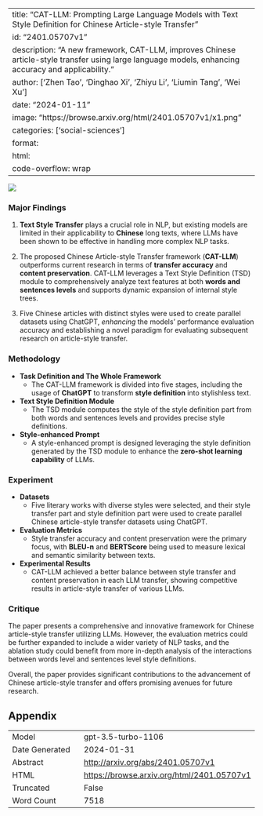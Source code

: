 
---
title: "CAT-LLM: Prompting Large Language Models with Text Style Definition for Chinese Article-style Transfer"
id: "2401.05707v1"
description: "A new framework, CAT-LLM, improves Chinese article-style transfer using large language models, enhancing accuracy and applicability."
author: ['Zhen Tao', 'Dinghao Xi', 'Zhiyu Li', 'Liumin Tang', 'Wei Xu']
date: "2024-01-11"
image: "https://browse.arxiv.org/html/2401.05707v1/x1.png"
categories: ['social-sciences']
format:
  html:
    code-overflow: wrap
---

![](https://browse.arxiv.org/html/2401.05707v1/x1.png)

### Major Findings

1. **Text Style Transfer** plays a crucial role in NLP, but existing models are limited in their applicability to **Chinese** long texts, where LLMs have been shown to be effective in handling more complex NLP tasks.
  
2. The proposed Chinese Article-style Transfer framework (**CAT-LLM**) outperforms current research in terms of **transfer accuracy** and **content preservation**. CAT-LLM leverages a Text Style Definition (TSD) module to comprehensively analyze text features at both **words and sentences levels** and supports dynamic expansion of internal style trees.

3. Five Chinese articles with distinct styles were used to create parallel datasets using ChatGPT, *enhancing* the models’ performance evaluation accuracy and establishing a novel paradigm for evaluating subsequent research on article-style transfer.

### Methodology

- **Task Definition and The Whole Framework**
  - The CAT-LLM framework is divided into five stages, including the usage of **ChatGPT** to transform **style definition** into stylishless text.
- **Text Style Definition Module**
  - The TSD module computes the style of the style definition part from both words and sentences levels and provides precise style definitions.
- **Style-enhanced Prompt**
  - A style-enhanced prompt is designed leveraging the style definition generated by the TSD module to enhance the **zero-shot learning capability** of LLMs.

### Experiment

- **Datasets**
  - Five literary works with diverse styles were selected, and their style transfer part and style definition part were used to create parallel Chinese article-style transfer datasets using ChatGPT.
- **Evaluation Metrics**
  - Style transfer accuracy and content preservation were the primary focus, with **BLEU-n** and **BERTScore** being used to measure lexical and semantic similarity between texts.
- **Experimental Results**
  - CAT-LLM achieved a better balance between style transfer and content preservation in each LLM transfer, showing competitive results in article-style transfer of various LLMs.

### Critique

The paper presents a comprehensive and innovative framework for Chinese article-style transfer utilizing LLMs. However, the evaluation metrics could be further expanded to include a wider variety of NLP tasks, and the ablation study could benefit from more in-depth analysis of the interactions between words level and sentences level style definitions.

Overall, the paper provides significant contributions to the advancement of Chinese article-style transfer and offers promising avenues for future research.

## Appendix

|          |          |
|----------|----------|
| Model     | gpt-3.5-turbo-1106       |
| Date Generated     | 2024-01-31       |
| Abstract | [http://arxiv.org/abs/2401.05707v1](http://arxiv.org/abs/2401.05707v1)        |
| HTML     | [https://browse.arxiv.org/html/2401.05707v1](https://browse.arxiv.org/html/2401.05707v1)       |
| Truncated       | False       |
| Word Count       | 7518       |